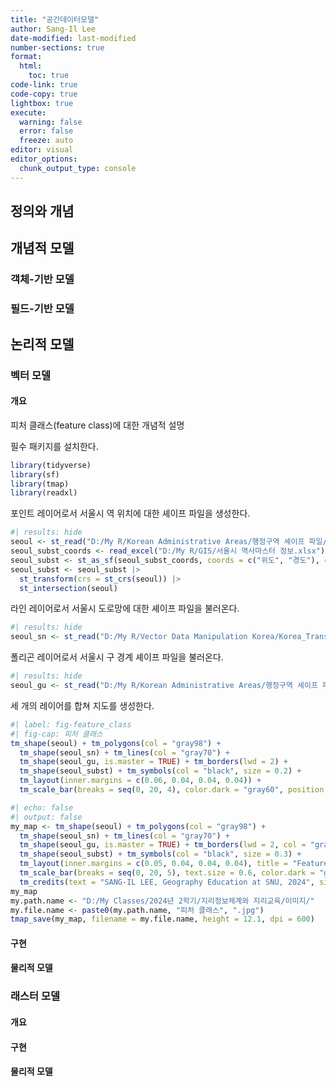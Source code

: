 ```yaml
---
title: "공간데이터모델"
author: Sang-Il Lee
date-modified: last-modified
number-sections: true
format: 
  html: 
    toc: true
code-link: true
code-copy: true
lightbox: true
execute: 
  warning: false
  error: false
  freeze: auto
editor: visual
editor_options: 
  chunk_output_type: console
---
```


## 정의와 개념

## 개념적 모델

### 객체-기반 모델

### 필드-기반 모델

## 논리적 모델

### 벡터 모델

#### 개요

피처 클래스(feature class)에 대한 개념적 설명

필수 패키지를 설치한다.

```r
library(tidyverse)
library(sf)
library(tmap)
library(readxl)
```

포인트 레이어로서 서울시 역 위치에 대한 셰이프 파일을 생성한다.

```r
#| results: hide
seoul <- st_read("D:/My R/Korean Administrative Areas/행정구역 셰이프 파일/2 Original Cleaning/2023_2Q/SEOUL_SIDO_2023_2Q.shp")
seoul_subst_coords <- read_excel("D:/My R/GIS/서울시 역사마스터 정보.xlsx") 
seoul_subst <- st_as_sf(seoul_subst_coords, coords = c("위도", "경도"), crs = 4326)
seoul_subst <- seoul_subst |> 
  st_transform(crs = st_crs(seoul)) |> 
  st_intersection(seoul)
```

라인 레이어로서 서울시 도로망에 대한 셰이프 파일을 불러온다.

```r
#| results: hide
seoul_sn <- st_read("D:/My R/Vector Data Manipulation Korea/Korea_Transport_Database/seoul_link.shp", options = "ENCODING=CP949")
```

폴리곤 레이어로서 서울시 구 경계 셰이프 파일을 불러온다.

```r
#| results: hide
seoul_gu <- st_read("D:/My R/Korean Administrative Areas/행정구역 셰이프 파일/2 Original Cleaning/2023_2Q/SEOUL_GU_2023_2Q.shp")
```

세 개의 레이어를 합쳐 지도를 생성한다.

```r
#| label: fig-feature_class
#| fig-cap: 피처 클래스
tm_shape(seoul) + tm_polygons(col = "gray98") +
  tm_shape(seoul_sn) + tm_lines(col = "gray70") +
  tm_shape(seoul_gu, is.master = TRUE) + tm_borders(lwd = 2) +
  tm_shape(seoul_subst) + tm_symbols(col = "black", size = 0.2) +
  tm_layout(inner.margins = c(0.06, 0.04, 0.04, 0.04)) + 
  tm_scale_bar(breaks = seq(0, 20, 4), color.dark = "gray60", position = c(0.03, 0.01))
```

```r
#| echo: false
#| output: false
my_map <- tm_shape(seoul) + tm_polygons(col = "gray98") +
  tm_shape(seoul_sn) + tm_lines(col = "gray70") +
  tm_shape(seoul_gu, is.master = TRUE) + tm_borders(lwd = 2, col = "gray20") +
  tm_shape(seoul_subst) + tm_symbols(col = "black", size = 0.3) +
  tm_layout(inner.margins = c(0.05, 0.04, 0.04, 0.04), title = "Feature Classes", title.size = 2, title.position = c(0.02, 0.97)) + 
  tm_scale_bar(breaks = seq(0, 20, 5), text.size = 0.6, color.dark = "gray60", position = c(0.03, 0.01)) +
  tm_credits(text = "SANG-IL LEE, Geography Education at SNU, 2024", size = 0.8, position = c(0.76, 0.01))
my_map 
my.path.name <- "D:/My Classes/2024년 2학기/지리정보체계와 지리교육/이미지/"
my.file.name <- paste0(my.path.name, "피처 클래스", ".jpg")
tmap_save(my_map, filename = my.file.name, height = 12.1, dpi = 600)
```

#### 구현

#### 물리적 모델

### 래스터 모델

#### 개요

#### 구현

#### 물리적 모델
